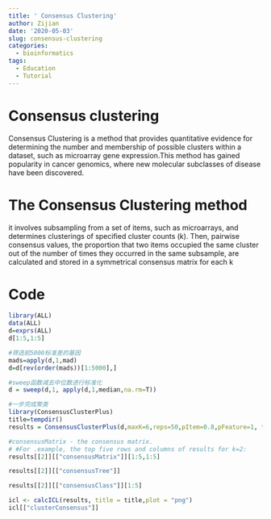 ```yaml
---
title: ' Consensus Clustering'
author: Zijian
date: '2020-05-03'
slug: consensus-clustering
categories:
  - bioinformatics
tags:
  - Education
  - Tutorial
---
```

# Consensus clustering

Consensus Clustering  is a method that provides quantitative evidence for determining the number and membership of possible clusters within a dataset, such as microarray gene expression.This method has gained popularity in cancer genomics, where new molecular subclasses of disease have been discovered.

# The Consensus Clustering method 

it involves subsampling from a set of items,
such as microarrays, and determines clusterings of specified cluster counts (k).
Then, pairwise consensus values, the proportion that two items occupied the
same cluster out of the number of times they occurred in the same subsample,
are calculated and stored in a symmetrical consensus matrix for each k

# Code
```r
library(ALL)
data(ALL)
d=exprs(ALL)
d[1:5,1:5]
```


```r
#筛选前5000标准差的基因
mads=apply(d,1,mad)
d=d[rev(order(mads))[1:5000],]
```


```r
#sweep函数减去中位数进行标准化
d = sweep(d,1, apply(d,1,median,na.rm=T))
```


```r
#一步完成聚类
library(ConsensusClusterPlus)
title=tempdir()
results = ConsensusClusterPlus(d,maxK=6,reps=50,pItem=0.8,pFeature=1, title=title,clusterAlg="hc",distance="pearson",seed=1262118388.71279,plot="png")

#consensusMatrix - the consensus matrix.
# #For .example, the top five rows and columns of results for k=2:
results[[2]][["consensusMatrix"]][1:5,1:5]
```
```r
results[[2]][["consensusTree"]]
```

```r
results[[2]][["consensusClass"]][1:5]
```

```r
icl <- calcICL(results, title = title,plot = "png")
icl[["clusterConsensus"]]
```

